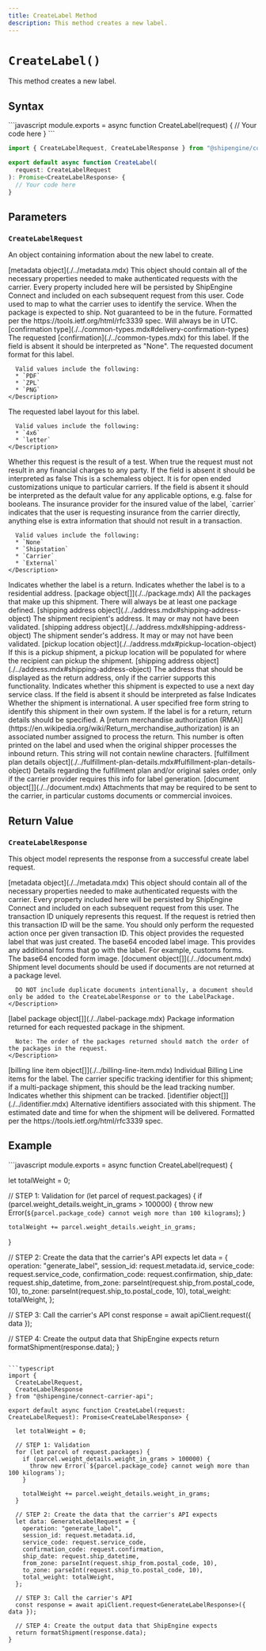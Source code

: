 ```yaml
---
title: CreateLabel Method
description: This method creates a new label.
---
```



`CreateLabel()`
===========================
This method creates a new label.


Syntax
-----------------------------------------------
<CodeWrapper>
```javascript
module.exports = async function CreateLabel(request) {
  // Your code here
}
```

```typescript
import { CreateLabelRequest, CreateLabelResponse } from "@shipengine/connect-carrier-api";

export default async function CreateLabel(
  request: CreateLabelRequest
): Promise<CreateLabelResponse> {
  // Your code here
}
```
</CodeWrapper>



Parameters
-----------------------------------------------

### `CreateLabelRequest`
An object containing information about the new label to create.

<Reference>

  <Field name="metadata" nullable={true}>
    <Type>
      [metadata object](./../metadata.mdx)
    </Type>
    <Description>
      This object should contain all of the necessary properties needed to make authenticated requests with the carrier.
      Every property included here will be persisted by ShipEngine Connect and included on each subsequent request from this user.
    </Description>
  </Field>

  <Field name="service_code" type="string" nullable={false}>
    <Description>
      Code used to map to what the carrier uses to identify the service.
    </Description>
  </Field>

  <Field name="ship_datetime" type="string" nullable={false}>
    <Description>
      When the package is expected to ship. Not guaranteed to be in the future.
      Formatted per the https://tools.ietf.org/html/rfc3339 spec. Will always be in UTC.
    </Description>
  </Field>

 <Field name="confirmation" type="string" nullable={true}>
    <Type>
      [confirmation type](./../common-types.mdx#delivery-confirmation-types)
    </Type>
    <Description>
      The requested [confirmation](./../common-types.mdx) for this label.
      If the field is absent it should be interpreted as "None".
    </Description>
  </Field>

 <Field name="label_format" type="string" nullable={true}>
    <Description>
      The requested document format for this label.

      Valid values include the following:
      * `PDF`
      * `ZPL`
      * `PNG`
    </Description>
  </Field>

 <Field name="label_layout" type="string" nullable={true}>
    <Description>
      The requested label layout for this label.

      Valid values include the following:
      * `4x6`
      * `letter`
    </Description>
  </Field>

 <Field name="is_test_label" type="boolean" nullable={true}>
    <Description>
      Whether this request is the result of a test.
      When true the request must not result in any financial charges to any party.
      If the field is absent it should be interpreted as false
    </Description>
  </Field>

  <Field name="advanced_options" type="object" nullable={true}>
    <Description>
      This is a schemaless object. It is for open ended customizations unique to particular carriers.
      If the field is absent it should be interpreted as the default value for any applicable options, e.g. false for booleans.
    </Description>
  </Field>

  <Field name="insurance_provider" type="string" nullable={true}>
    <Description>
      The insurance provider for the insured value of the label,
      `carrier` indicates that the user is requesting insurance from the carrier directly,
      anything else is extra information that should not result in a transaction.

      Valid values include the following:
      * `None`
      * `Shipstation`
      * `Carrier`
      * `External`
    </Description>
  </Field>

  <Field name="is_return_label" type="boolean" nullable={false}>
    <Description>
      Indicates whether the label is a return.
    </Description>
  </Field>

  <Field name="is_residential" type="boolean" nullable={false}>
    <Description>
      Indicates whether the label is to a residential address.
    </Description>
  </Field>

  <Field name="packages" nullable={false}>
    <Type>
      [package object[]](./../package.mdx)
    </Type>
    <Description>
      All the packages that make up this shipment. There will always be at least one package defined.
    </Description>
  </Field>

  <Field name="ship_to" nullable={false}>
    <Type>
      [shipping address object](./../address.mdx#shipping-address-object)
    </Type>
    <Description>
      The shipment recipient's address. It may or may not have been validated.
    </Description>
  </Field>

  <Field name="ship_from" nullable={false}>
    <Type>
      [shipping address object](./../address.mdx#shipping-address-object)
    </Type>
    <Description>
      The shipment sender's address. It may or may not have been validated.
    </Description>
  </Field>

  <Field name="pickup_location" nullable={true}>
    <Type>
      [pickup location object](./../address.mdx#pickup-location-object)
    </Type>
    <Description>
      If this is a pickup shipment, a pickup location will be populated for where the recipient can pickup the shipment.
    </Description>
  </Field>

  <Field name="ship_from_display" nullable={true}>
    <Type>
      [shipping address object](./../address.mdx#shipping-address-object)
    </Type>
    <Description>
      The address that should be displayed as the return address, only if the carrier supports this functionality.
    </Description>
  </Field>

  <Field name="next_day" type="boolean" nullable={true}>
    <Description>
      Indicates whether this shipment is expected to use a next day service class.
      If the field is absent it should be interpreted as false
    </Description>
  </Field>

  <Field name="international" type="boolean" nullable={true}>
    <Description>
      Indicates Whether the shipment is international.
    </Description>
  </Field>

  <Field name="reference" type="string" nullable={true}>
    <Description>
      A user specified free form string to identify this shipment in their own system.
    </Description>
  </Field>

  <Field name="return_details" type="object" nullable={true}>
    <Description>
      If the label is for a return, return details should be specified.
    </Description>
  </Field>

  <Field name="return_details.rma_number" type="string" nullable={false}>
    <Description>
      A [return merchandise authorization (RMA)](https://en.wikipedia.org/wiki/Return_merchandise_authorization) is an associated number assigned to process the return. This number is often printed on the label and used when the original shipper processes the inbound return. This string will not contain newline characters.
    </Description>
  </Field>

  <Field name="fulfillment_plan_details" nullable={true}>
    <Type>
      [fulfillment plan details object](./../fulfillment-plan-details.mdx#fulfillment-plan-details-object)
    </Type>
    <Description>
      Details regarding the fulfillment plan and/or original sales order, only if the carrier provider requires this info for label generation.
    </Description>
  </Field>

  <Field name="attachments" nullable={true}>
    <Type>
      [document object[]](./../document.mdx)
    </Type>
    <Description>
      Attachments that may be required to be sent to the carrier, in particular customs documents or commercial invoices.
    </Description>
  </Field>

</Reference>



Return Value
-----------------------------------------------
### `CreateLabelResponse`
This object model represents the response from a successful create label request.

<Reference>

  <Field name="metadata" required={false}>
    <Type>
      [metadata object](./../metadata.mdx)
    </Type>
    <Description>
      This object should contain all of the necessary properties needed to make authenticated requests with the carrier.
      Every property included here will be persisted by ShipEngine Connect and included on each subsequent request from this user.
    </Description>
  </Field>

  <Field name="transaction_id" type="string" required={true}>
    <Description>
      The transaction ID uniquely represents this request. If the request is retried then this transaction ID will be the same. You should only perform the requested action once per given transaction ID.
    </Description>
  </Field>

  <Field name="label_download" type="object" required={false}>
    <Description>
      This object provides the requested label that was just created.
    </Description>
  </Field>

  <Field name="label_download.label_data" type="string" required={true}>
    <Description>
      The base64 encoded label image.
    </Description>
  </Field>

  <Field name="form_download" type="object" required={false}>
    <Description>
      This provides any additional forms that go with the label. For example, customs forms.
    </Description>
  </Field>

  <Field name="form_download.form_data" type="string" required={true}>
    <Description>
      The base64 encoded form image.
    </Description>
  </Field>

  <Field name="document" required={false}>
    <Type>
      [document object[]](./../document.mdx)
    </Type>
    <Description>
      Shipment level documents should be used if documents are not returned at a package level.

      DO NOT include duplicate documents intentionally, a document should only be added to the CreateLabelResponse or to the LabelPackage.
    </Description>
  </Field>

  <Field name="packages" required={false}>
    <Type>
      [label package object[]](./../label-package.mdx)
    </Type>
    <Description>
      Package information returned for each requested package in the shipment.

      Note: The order of the packages returned should match the order of the packages in the request.
    </Description>
  </Field>

  <Field name="billing_line_items" required={false}>
    <Type>
      [billing line item object[]](./../billing-line-item.mdx)
    </Type>
    <Description>
      Individual Billing Line items for the label.
    </Description>
  </Field>

  <Field name="tracking_number" type="string" required={false}>
    <Description>
      The carrier specific tracking identifier for this shipment; if a multi-package shipment, this should be the lead tracking number.
    </Description>
  </Field>

  <Field name="trackable" type="boolean" required={false}>
    <Description>
      Indicates whether this shipment can be tracked.
    </Description>
  </Field>

  <Field name="alternative_identifiers" required={false}>
    <Type>
      [identifier object[]](./../identifier.mdx)
    </Type>
    <Description>
      Alternative identifiers associated with this shipment.
    </Description>
  </Field>

  <Field name="estimated_delivery_datetime" type="string" required={false}>
    <Description>
      The estimated date and time for when the shipment will be delivered.
      Formatted per the https://tools.ietf.org/html/rfc3339 spec.
    </Description>
  </Field>

</Reference>



Example
-----------------------------------------------
<CodeWrapper>
```javascript
module.exports = async function CreateLabel(request) {

  let totalWeight = 0;

  // STEP 1: Validation
  for (let parcel of request.packages) {
    if (parcel.weight_details.weight_in_grams > 100000) {
      throw new Error(`${parcel.package_code} cannot weigh more than 100 kilograms`);
    }

    totalWeight += parcel.weight_details.weight_in_grams;
  }

  // STEP 2: Create the data that the carrier's API expects
  let data = {
    operation: "generate_label",
    session_id: request.metadata.id,
    service_code: request.service_code,
    confirmation_code: request.confirmation,
    ship_date: request.ship_datetime,
    from_zone: parseInt(request.ship_from.postal_code, 10),
    to_zone: parseInt(request.ship_to.postal_code, 10),
    total_weight: totalWeight,
  };

  // STEP 3: Call the carrier's API
  const response = await apiClient.request({ data });

  // STEP 4: Create the output data that ShipEngine expects
  return formatShipment(response.data);
}
```

```typescript
import {
  CreateLabelRequest,
  CreateLabelResponse
} from "@shipengine/connect-carrier-api";

export default async function CreateLabel(request: CreateLabelRequest): Promise<CreateLabelResponse> {

  let totalWeight = 0;

  // STEP 1: Validation
  for (let parcel of request.packages) {
    if (parcel.weight_details.weight_in_grams > 100000) {
      throw new Error(`${parcel.package_code} cannot weigh more than 100 kilograms`);
    }

    totalWeight += parcel.weight_details.weight_in_grams;
  }

  // STEP 2: Create the data that the carrier's API expects
  let data: GenerateLabelRequest = {
    operation: "generate_label",
    session_id: request.metadata.id,
    service_code: request.service_code,
    confirmation_code: request.confirmation,
    ship_date: request.ship_datetime,
    from_zone: parseInt(request.ship_from.postal_code, 10),
    to_zone: parseInt(request.ship_to.postal_code, 10),
    total_weight: totalWeight,
  };

  // STEP 3: Call the carrier's API
  const response = await apiClient.request<GenerateLabelResponse>({ data });

  // STEP 4: Create the output data that ShipEngine expects
  return formatShipment(response.data);
}
```
</CodeWrapper>
